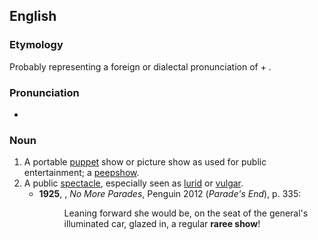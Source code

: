 ==English==
{{wikipedia}}
===Etymology===
Probably representing a foreign or dialectal pronunciation of {{term|rare|lang=en}} + {{term|show|lang=en}}.

===Pronunciation===
*{{a|UK}} {{IPA|/ˈɹɛːɹiʃəʊ/|lang=en}}

===Noun===
{{en-noun}}

# A portable [[puppet]] show or picture show as used for public entertainment; a [[peepshow]]. {{defdate|from 17th c.}}
# A public [[spectacle]], especially seen as [[lurid]] or [[vulgar]]. {{defdate|from 17th c.}}
#*'''1925''', {{w|Ford Madox Ford}}, ''No More Parades'', Penguin 2012 (''Parade's End''), p. 335:
#*:Leaning forward she would be, on the seat of the general's illuminated car, glazed in, a regular '''raree show'''!
